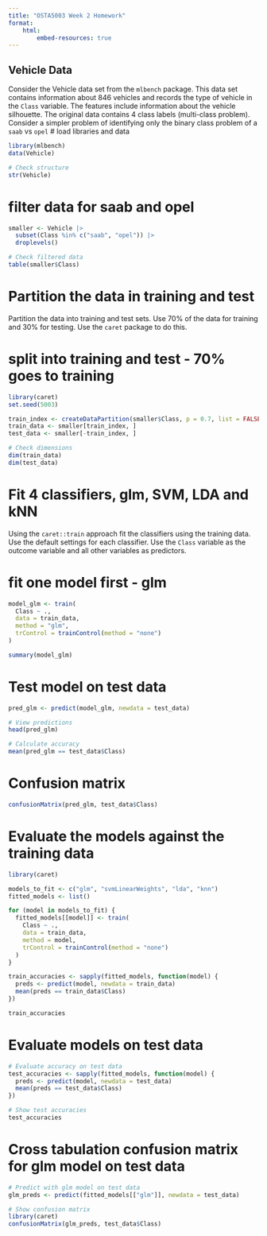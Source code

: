 ```yaml
---
title: "OSTA5003 Week 2 Homework"
format:
    html:
        embed-resources: true
---
```


## Vehicle Data

Consider the Vehicle data set from the `mlbench` package. This data set contains information about 846 vehicles and records the type of vehicle in the `Class` variable. The features include information about the vehicle silhouette. The original data contains 4 class labels (multi-class problem). Consider a simpler problem of identifying only the binary class problem of a `saab` vs `opel`
# load libraries and data

```r
library(mlbench)
data(Vehicle)

# Check structure
str(Vehicle)
```

# filter data for saab and opel
```r
smaller <- Vehicle |>
  subset(Class %in% c("saab", "opel")) |>
  droplevels()

# Check filtered data
table(smaller$Class)
```



# Partition the data in training and test

Partition the data into training and test sets. Use 70% of the data for training and 30% for testing. Use the `caret` package to do this.

# split into training and test - 70% goes to training
```r
library(caret)
set.seed(5003)

train_index <- createDataPartition(smaller$Class, p = 0.7, list = FALSE)
train_data <- smaller[train_index, ]
test_data <- smaller[-train_index, ]

# Check dimensions
dim(train_data)
dim(test_data)
```

# Fit 4 classifiers, glm, SVM, LDA and kNN

Using the `caret::train` approach fit the classifiers using the training data. Use the default settings for each classifier. Use the `Class` variable as the outcome variable and all other variables as predictors.

# fit one model first - glm

```r
model_glm <- train(
  Class ~ ., 
  data = train_data,
  method = "glm",
  trControl = trainControl(method = "none")
)

summary(model_glm)
```

# Test model on test data
```r
pred_glm <- predict(model_glm, newdata = test_data)

# View predictions
head(pred_glm)

# Calculate accuracy
mean(pred_glm == test_data$Class)
```

# Confusion matrix
```r
confusionMatrix(pred_glm, test_data$Class)
```

# Evaluate the models against the training data
```r
library(caret)

models_to_fit <- c("glm", "svmLinearWeights", "lda", "knn")
fitted_models <- list()

for (model in models_to_fit) {
  fitted_models[[model]] <- train(
    Class ~ ., 
    data = train_data,
    method = model,
    trControl = trainControl(method = "none")
  )
}
```

```r
train_accuracies <- sapply(fitted_models, function(model) {
  preds <- predict(model, newdata = train_data)
  mean(preds == train_data$Class)
})

train_accuracies
```

# Evaluate models on test data
```r
# Evaluate accuracy on test data
test_accuracies <- sapply(fitted_models, function(model) {
  preds <- predict(model, newdata = test_data)
  mean(preds == test_data$Class)
})

# Show test accuracies
test_accuracies
```
# Cross tabulation confusion matrix for glm model on test data
```r
# Predict with glm model on test data
glm_preds <- predict(fitted_models[["glm"]], newdata = test_data)

# Show confusion matrix
library(caret)
confusionMatrix(glm_preds, test_data$Class)
```
